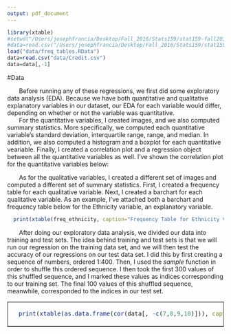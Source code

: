 ```yaml
---
output: pdf_document
---
```

```r
library(xtable)
#setwd("/Users/josephfrancia/Desktop/Fall_2016/Stats159/stat159-fall2016-project2/code/scripts")
#data=read.csv("/Users/josephfrancia/Desktop/Fall_2016/Stats159/stat159-fall2016-project2/data/Credit.csv")
load("data/freq_tables.RData")
data=read.csv("data/Credit.csv")
data=data[,-1]

```

#Data

&nbsp;&nbsp;&nbsp;&nbsp;&nbsp;&nbsp; Before running any of these regressions, we first did some
exploratory data analysis (EDA). Because we have both quantitative and qualitative explanatory variables in our dataset, our EDA for each variable would differ, depending on whether or not the variable was quantitative.  
&nbsp;&nbsp;&nbsp;&nbsp;&nbsp;&nbsp; For the quantitative variables, I created images, and we also computed summary statistics. More specifically, we computed each quantitative variable's standard deviation, interquartile range, range, and median. In addition, we also computed a histogram and a boxplot for each quantitative veariable. Finally, I created a correlation plot and a regression object between all the quantitative variables as well. I've shown the correlation plot for the quantitative variables below: 

<table border = 1>
<tr>
<td>
```r
  print(xtable(as.data.frame(cor(data[, -c(7,8,9,10)])), caption="Correlation Matrix for the Quantitative Variables"), caption.placement='top', comment=F, scalebox='.75')
```
</td>


&nbsp;&nbsp;&nbsp;&nbsp;&nbsp;&nbsp; As for the qualitative variables,  I created a different set of images and computed a different set of summary statistics. First, I created a frequency table for each qualitative variable. Next, I created a barchart for each qualitative variable. As an example, I've attached both a barchart and frequency table below for the Ethnicity variable, an explanatory variable. 

```r
  print(xtable(freq_ethnicity, caption="Frequency Table for Ethnicity Variable"), caption.placement='top', comment=F, scalebox='.75')
```

\begin{figure}[h]
\caption{Barchart for Ethnicity Variable}
\centering
\includegraphics[width=150pt, height=125pt]{images/barchart-Ethnicity.png}
\end{figure}


&nbsp;&nbsp;&nbsp;&nbsp;&nbsp;&nbsp; After doing our exploratory data analysis, we divided our data into training and test sets. The idea behind training and test sets is that we will run our regression on the training data set, and we will then test the accuracy of our regressions on our test data set. I did this by first creating a sequence of numbers, ordered 1:400. Then, I used the *sample* function in order to shuffle this ordered sequence. I then took the first 300 values of this shuffled sequence, and I marked these values as indices corresponding to our training set. The final 100 values of this shuffled sequence, meanwhile, corresponded to the indices in our test set.
